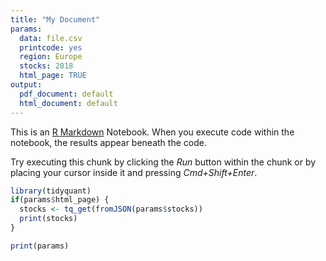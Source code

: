 ```yaml
---
title: "My Document"
params:
  data: file.csv
  printcode: yes
  region: Europe
  stocks: 2018
  html_page: TRUE
output:
  pdf_document: default
  html_document: default
---
```


This is an [R Markdown](http://rmarkdown.rstudio.com) Notebook. When you execute code within the notebook, the results appear beneath the code. 

Try executing this chunk by clicking the *Run* button within the chunk or by placing your cursor inside it and pressing *Cmd+Shift+Enter*. 

```r
library(tidyquant)
if(params$html_page) {
  stocks <- tq_get(fromJSON(params$stocks))
  print(stocks)
}

print(params)
```

```r

```
